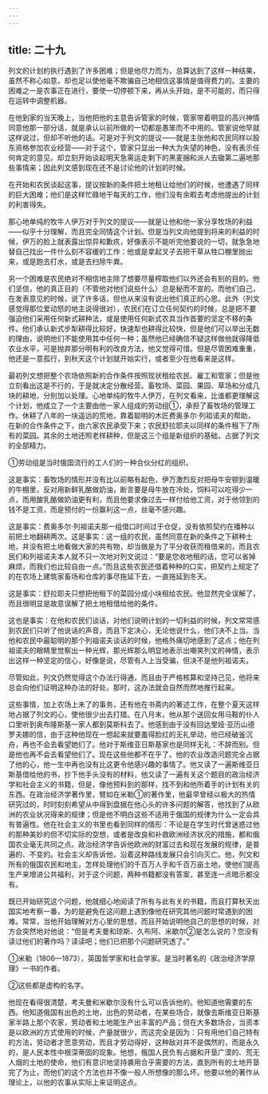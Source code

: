 ```yaml
---
---
---
```

title: 二十九
---



列文的计划的执行遇到了许多困难；但是他尽力而为，总算达到了这样一种结果，虽然不称心如意，却也足以使他毫不欺骗自己地相信这事情是值得费力的。主要的困难之一是农事正在进行，要使一切停顿下来，再从头开始，是不可能的，而只得在运转中调整机器。

在他到家的当天晚上，当他把他的主意告诉管家的时候，管家带着明显的高兴神情同意他那一部分话，就是承认以前所做的一切都是愚笨而不中用的。管家说他早就这样说过，但却不听他的话。可是对于列文的提议——就是主张他和农民同样以股东资格参加农业经营——对于这个，管家只显出一种大为失望的神色，没有表示任何肯定的意见，却立刻开始谈起明天急需运走剩下的黑麦捆和派人去锄第二遍地那些事情来；因此列文感到现在还不是讨论他的计划的时候。

在开始和农民谈起这事，提议按新的条件把土地租让给他们的时候，他遭遇了同样的巨大困难；他们是这样忙碌地干每天的工作，他们没有余暇去考虑他提出的计划的利害得失。

那心地单纯的牧牛人伊万对于列文的提议——就是让他和他一家分享牧场的利益——似乎十分理解，而且完全同情这个计划。但是当列文向他提到将来的利益的时候，伊万的脸上就表露出惊异和歉疚，好像表示不能听完他要说的一切，就急急地替自己找出一件什么刻不容缓的工作：他或是拿起叉子去把干草从牲口棚里抛出来，或是跑去打水，或是去扫除牛粪。

另一个困难是农民绝对不相信地主除了想要尽量榨取他们以外还会有别的目的。他们坚信，他的真正目的（不管他对他们说些什么）总是秘而不宣的。而他们自己，在发表意见的时候，说了许多话，但也从来没有说出他们真正的心思。此外（列文感觉得那位爱动怒的地主说得很对），农民们在订立任何契约的时候，总是把不要强迫他们采用任何新式耕种法，或是使用任何新式农具当作首要的坚定不移的条件。他们承认新式步犁耕得比较好，快速犁也耕得比较快，但是他们可以举出无数的理由，说明他们不能使用其中任何一种；虽然他已经确信不疑这样做他就得降低农业水平，可是抛弃那分明有利的改良方法，他又觉得可惜。但是尽管困难重重，他还是一意孤行，到秋天这个计划就开始实行，或者至少在他看来是这样。

最初列文想把整个农场依照新的合作条件按照现状租给农民、雇工和管家；但是他立刻看出这是不行的，于是就决定分散经营。畜牧场、菜园、果园、草场和分成几块的耕地，分别加以处理。心地单纯的牧牛人伊万，在列文看来，比谁都更理解这个计划，他成立了一个主要由他一家人组成的劳动组①，承担了畜牧场的管理工作。休耕了八年的一块遥远的荒地，靠着聪明的木匠费奥多尔·列祖诺夫的帮助，在新的合作条件之下，由六家农民承受下来；农民舒拉耶夫以同样的条件租下了所有的菜园。其余的土地还照老样耕种，但是这三个组是新组织的基础，占据了列文的全部精力。



①劳动组是当时俄国流行的工人们的一种合伙分红的组织。

这是事实：畜牧场的情形并没有比以前略有起色，伊万激烈反对把母牛安顿到温暖的牛棚里，反对用新鲜乳酪做奶油，断言要是母牛放在冷处，饲料可以吃得少一点，而用酸乳酪做奶油更有利，而且他要求像过去一样付给他工资，对于他领到的钱不是工资，而是预付的一份赢利这一点，丝毫不感兴趣。

这是事实：费奥多尔·列祖诺夫那一组借口时间过于仓促，没有依照契约在播种以前把土地翻耕两次。这是事实：这一组的农民，虽然同意在新的条件之下耕种土地，并没有把土地看做大家的共有物，却当做是为了平分收获而租借来的，而且农民们和列祖诺夫本人就不只一次地对列文说过：“要是您收地租的话，您可以省掉麻烦，而我们也比较自由一点。”而且这些农民还借着种种的口实，把契约上规定了的在农场上建筑家畜场和仓库的事尽拖延下去，一直拖延到冬天。

这是事实：舒拉耶夫只想把他租下的菜园分成小块租给农民。他显然完全误解了，而且很明显是故意误解了把土地租借给他的条件。

这也是事实：在他和农民们谈话，对他们说明计划的一切利益的时候，列文常常感到农民们只听了他说话的声音，而且下定决心，无论他说什么，他们决不上当。当他和农民中最聪明的那个列祖诺夫谈话的时候，他格外痛切地感到了这点；他在列祖诺夫的眼睛里觉察出一种光辉，那光辉那么明显地表示出嘲笑列文的神情，表示出这样一种坚定的信心，好像是说，尽管有人上当受骗，但决不是他列祖诺夫。

尽管如此，列文仍然觉得这个办法行得通，而且由于严格核算和坚持己见，他将来总会向他们证明这种办法的好处，那时，这办法就会自然而然地推行起来。

这些事情，加上农场上未了的事务，还有他在书斋内的著述工作，在整个夏天这样地占据了列文的心，使他很少出去打猎。在八月末，他从那个送回女用马鞍的仆人口里听到奥布隆斯基一家人都到莫斯科去了。他感到由于没有回达里娅·亚历山德罗夫娜的信，由于这种他现在一想起来就要羞得脸红的无礼举动，他已经破釜沉舟，再也不会去看望她们了。他对于斯维亚日斯基家也是同样无礼：不辞而别。但是他也再不会去看望他们了。现在这些他都不在乎了。他的农业改造问题完全占据了他的心，他一生中再也没有比这更令他感兴趣的事情了。他又读了一遍斯维亚日斯基借给他的书，抄下他手头没有的材料，他又读了一遍有关这个题目的政治经济学和社会主义的书籍，但是，像他预料到的那样，找不到和他所着手的计划有关的东西。在政治经济学著作里，臂如在米勒①的著作里，他最早曾经以极大的热情研究过的，时时刻刻希望从中得到盘据在他心头的许多问题的解答，他找到了从欧洲的农业状况得来的规律；但是他不明白这些不适用于俄国的规律为什么一定会具有普遍性。他在社会主义的书里也看到同样的情形：不论是在学生时代曾迷惑过他的那种美妙的但不切实际的空想，或者是改良和补救欧洲经济状况的措施，都和俄国农业毫无共同之点。政治经济学告诉他欧洲的财富过去和现在发展的规律，是普遍的、不变的。社会主义却告诉他，沿着这种路线发展只会引向灭亡。他，列文和所有的俄国农民和地主，怎样处理他们的千百万人手和千百万亩土地，使他们提高生产来增进公共福利，对于这个问题，两种书籍都没有答案，甚至连一点暗示都没有。

既已开始研究这个问题，他就细心地阅读了所有与此有关的书籍，而且打算秋天出国实地考察一番，为的是避免在这问题上遇到像他在研究其他问题时常遇到的困难。常常，当他开始理解对方心里的思想，而且开始说明他自己的思想的时候，对方会突然地对他说：“但是考夫曼和琼斯、久布阿、米歇尔②是怎么说的？您没有读过他们的著作吗？读读吧；他们已把那个问题研究透了。”



①米勒（1806—1873），英国哲学家和社会学家。是当时著名的《政治经济学原理》一书的作者。

②这些都是虚构的名字。

他现在看得很清楚，考夫曼和米歇尔没有什么可以告诉他的。他知道他需要的东西。他知道俄国有出色的土地，出色的劳动者，在某些场合，就像去斯维亚日斯基家半路上那个农家，劳动者和土地能生产出丰富的产品；但在大多数场合，当资本是以欧洲的方式使用的时候，产量就很少，而这完全是因为：只有用他们自己特有的方法，劳动者才愿意劳动，而且才劳动得好，这种敌对并不是偶然的，而是永久的，是人民本性中根深蒂固的现象。他想，俄国人民负有占据和开垦广漠的、荒无人烟的土地的使命，他们有意识地坚持袭用合乎需要的方法，直到所有的土地开垦完了为止，而他们的这个方法也并不像一般人所想像的那么坏。他要以他的著作从理论上，以他的农事从实际上来证明这点。